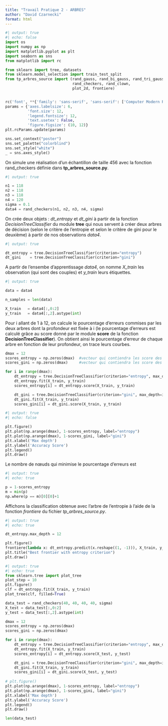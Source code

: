 ```yaml
---
title: "Travail Pratique 2 - ARBRES"
author: "David Czarnecki"
format: html
---
```




```python
#| output: true
#| echo: false
import os
import numpy as np
import matplotlib.pyplot as plt
import seaborn as sns
from matplotlib import rc

from sklearn import tree, datasets
from sklearn.model_selection import train_test_split
from tp_arbres_source import (rand_gauss, rand_bi_gauss, rand_tri_gauss,
                              rand_checkers, rand_clown,
                              plot_2d, frontiere)


rc('font', **{'family': 'sans-serif', 'sans-serif': ['Computer Modern Roman']})
params = {'axes.labelsize': 6,
          'font.size': 12,
          'legend.fontsize': 12,
          'text.usetex': False,
          'figure.figsize': (10, 12)}
plt.rcParams.update(params)

sns.set_context("poster")
sns.set_palette("colorblind")
sns.set_style("white")
_ = sns.axes_style()
```


On simule une réalisation d'un échantillon de taille 456 avec la fonction rand_checkers définie dans **tp_arbres_source.py**.


```python
#| output: true

n1 = 118
n2 = 118
n3 = 118
n4 = 120
sigma = 0.1
data4 = rand_checkers(n1, n2, n3, n4, sigma)
```


On crée deux objets : *dt_entropy* et *dt_gini* à partir de la fonction *DecisionTreeClassifier* du module **tree** qui nous servent à créer deux arbres de décision (selon le critère de l'entropie et selon le critère de gini pour le deuxième) à partir de nos observations *data4*.


```python
#| output: true

dt_entropy = tree.DecisionTreeClassifier(criterion="entropy")
dt_gini    = tree.DecisionTreeClassifier(criterion="gini")
```


A partir de l'ensembe d'apprentissage *data4*, on nomme *X_train* les observation (qui sont des couples) et *y_train* leurs étiquettes.


```python
#| output: true

data = data4

n_samples = len(data)

X_train   = data4[:,0:2]
y_train   = data4[:,2].astype(int)
```


Pour i allant de 1 à 12, on calcule le pourcentage d'erreurs commises par les deux arbres dont la profondeur est fixée à i (le pourcentage d'erreurs est calculé grâce au score donné par le module **score** de la fonction **DecisionTreeClassifier**).
On obtient ainsi le pourcentage d'erreur de chaque arbre en fonction de leur profondeur, on trace leurs courbes.


```python
dmax = 12
scores_entropy = np.zeros(dmax)  #vecteur qui contiendra les score des arbres entropy
scores_gini = np.zeros(dmax)     #vecteur qui contiendra les score des arbres gini

for i in range(dmax):
    dt_entropy = tree.DecisionTreeClassifier(criterion="entropy", max_depth=i+1)
    dt_entropy.fit(X_train, y_train)
    scores_entropy[i] = dt_entropy.score(X_train, y_train)

    dt_gini = tree.DecisionTreeClassifier(criterion="gini", max_depth=i+1)
    dt_gini.fit(X_train, y_train)
    scores_gini[i] = dt_gini.score(X_train, y_train)
```

```python
#| output: true
#| echo: false

plt.figure()
plt.plot(np.arange(dmax), 1-scores_entropy, label="entropy")
plt.plot(np.arange(dmax), 1-scores_gini, label="gini")
plt.xlabel('Max depth')
plt.ylabel('Accuracy Score')
plt.legend()
plt.draw()
```


Le nombre de nœuds qui minimise le pourcentage d'erreurs est


```python
#| output: true
#| echo: true

p = 1-scores_entropy
m = min(p)
np.where(p == m)[0][0]+1
```


Affichons la classification obtenue avec l'arbre de l'entropie à l'aide de la fonction *frontiere* du fichier *tp_arbres_source.py*.


```python
#| output: true
#| echo: true

dt_entropy.max_depth = 12

plt.figure()
frontiere(lambda x: dt_entropy.predict(x.reshape((1, -1))), X_train, y_train, step=100)
plt.title("Best frontier with entropy criterion")
plt.draw()
```




```python
#| output: true
#| echo: true
from sklearn.tree import plot_tree
plot_step = 10
plt.figure()
clf = dt_entropy.fit(X_train, y_train)
plot_tree(clf, filled=True)
```




```python
data_test = rand_checkers(40, 40, 40, 40, sigma)
X_test = data_test[:,0:2]
y_test = data_test[:,2].astype(int)

dmax = 12
scores_entropy = np.zeros(dmax)
scores_gini = np.zeros(dmax)

for i in range(dmax):
    dt_entropy = tree.DecisionTreeClassifier(criterion="entropy", max_depth=i+1)
    dt_entropy.fit(X_train, y_train)
    scores_entropy[i] = dt_entropy.score(X_test, y_test)

    dt_gini = tree.DecisionTreeClassifier(criterion="gini", max_depth=i+1)
    dt_gini.fit(X_train, y_train)
    scores_gini[i] = dt_gini.score(X_test, y_test)
    
# plt.figure()
plt.plot(np.arange(dmax), 1-scores_entropy, label="entropy")
plt.plot(np.arange(dmax), 1-scores_gini, label="gini")
plt.xlabel('Max depth')
plt.ylabel('Accuracy Score')
plt.legend()
plt.draw()
```


```python
len(data_test)
```